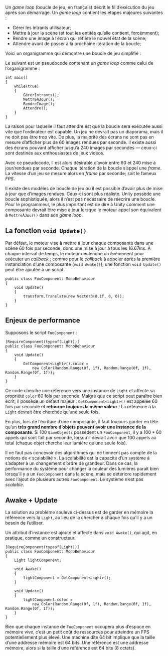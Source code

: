 Un _game loop_ (boucle de jeu, en français) décrit le fil d'exécution du jeu après son démarrage. Un _game loop_ contient les étapes majeures suivantes :

* Gérer les intrants utilisateur;
* Mettre à jour la scène (et tout les entités qu'elle contient, forcémment);
* Rendre une image à l'écran qui réflète le nouvel état de la scène;
* Attendre avant de passer à la prochaine itération de la boucle;

Voici un organigramme qui démontre une boucle de jeu simplifié :

Le suivant est un pseudocode contenant un _game loop_ comme celui de l'organigramme :

```
int main()
{
    while(true)
    {
        GérerIntrants();
        MettreÀJour();
        RendreImage();
        Attendre();
    }
}
```

La raison pour laquelle il faut attendre est que la boucle sera exécutée aussi vite que l'ordinateur est capable. Un jeu ne devrait pas un diaporama, mais il ne doit pas être trop vite. De plus, la majorité des écrans ne sont pas en mesure d'afficher plus de 60 images rendues par seconde. Il existe aussi des écrans pouvant afficher jusqu'à 240 images par secondes — ceux-ci sont destinés aux enthousiastes de jeux vidéos.

Avec ce pseudocode, il est alors désirable d'avoir entre 60 et 240 mise à jour/rendues par seconde. Chaque itération de la boucle s'appel une _frame_. La vitesse d'un jeu se mesure alors en _frame_ par seconde; soit le fameux _FPS_.

Il existe des modèles de boucle de jeu où il est possible d'avoir plus de mise à jour que d'images rendues. Ceux-ci sont plus réaliste. Unity possède une boucle sophistiquée, alors il n'est pas nécéssaire de réecrire une boucle. Pour le programmeur, le plus important est de dire à Unity comment une composante devrait être mise à jour lorsque le moteur appel son équivalent à `MettreÀJour()` dans son _game loop_.

## La fonction `void Update()`
Par défaut, le moteur vise à mettre à jour chaque composante dans une scène 60 fois par seconde, donc une mise à jour à tous les 16.67ms. À chaque interval de temps, le moteur déclenche un évènement pour exécuter un _callback_ ; comme pour le _callback_ à appeler après la première instanciation d'une composante (`void Awake()`), une fonction `void Update()` peut être ajoutée à un script.

```
public class FooComponent: MonoBehaviour
{
    void Update()
    {
        transform.Translate(new Vector3(0.1f, 0, 0));
    }
}
```

## Enjeux de performance
Supposons le script `FooComponent` :
```
[RequireComponent(typeof(Light))]
public class FooComponent: MonoBehaviour
{
    void Update()
    {
        GetComponent<Light>().color = 
            new Color(Random.Range(0f, 1f), Random.Range(0f, 1f), Random.Range(0f, 1f));
    }
}
```

Ce code cherche une référence vers une instance de `Light` et affecte sa propriété `color` 60 fois par seconde. Malgré que ce script peut paraître bien écrit, il possède un défaut majeur : `GetComponent<Light>()` est appelée 60 fois par seconde et **retourne toujours la même valeur** ! La référence à la `Light` devrait être cherchée qu'une seule fois.

En plus, lors de l'écriture d'une composante, il faut toujours garder en tête qu'un **très grand nombre d'objets peuvent avoir une instance de la composante**. Si 100 `GameObjects` possèdent un `FooComponent`, il y a $100 * 60$ appels qui sont fait par seconde, lorsqu'il devrait avoir que 100 appels au total (chaque objet cherche leur lumière qu'une seule fois).

Il ne faut pas concevoir des algorithmes qui ne tiennent pas compte de la notions de « scalabilité ». La scalabilité est la capacité d'un système à s'adapter à un changement d'ordre de grandeur. Dans ce cas, la performance du système pour changer la couleur des lumières paraît bien lorsqu'il y a un `FooComponent` dans la scène, mais se détériore rapidement avec l'ajout de plusieurs autres `FooComponent`. Le système n'est pas _scalable_. 

## Awake + Update
La solution au problème soulevé ci-dessus est de garder en mémoire la référence vers la `Light`, au lieu de la chercher à chaque fois qu'il y a un besoin de l'utiliser.

Un attribut d'instance est ajouté et affecté dans `void Awake()`, qui agit, en pratique, comme un constructeur.

```
[RequireComponent(typeof(Light))]
public class FooComponent: MonoBehaviour
{
    Light lightComponent;
    
    void Awake()
    {
    	lightComponent = GetComponent<Light>();
    }
    
    void Update()
    {
        lightComponent.color = 
            new Color(Random.Range(0f, 1f), Random.Range(0f, 1f), Random.Range(0f, 1f));
    }
}
```

Bien que chaque instance de `FooComponent` occupera plus d'espace en mémoire vive, c'est un petit coût de ressources pour atteindre un FPS potentiellement plus élevé. Une machine dîte 64 bit implique que la taille d'une addresse mémoire est 64 bits. Une référence est une addresse mémoire, alors si la taille d'une référence est 64 bits (8 octets).

